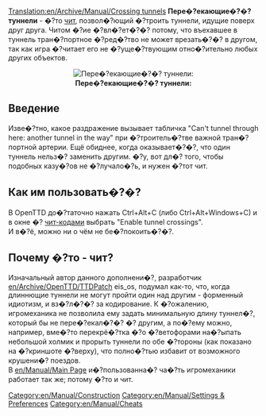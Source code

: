[[Translation:en/Archive/Manual/Crossing tunnels]]
'''Пере�?екающие�?�? туннели''' - �?то [[en/Cheats(ru)|чит]], позвол�?ющий �?троить туннели, идущие поверх друг друга. Читом �?ие �?вл�?ет�?�? потому, что въехавшее в туннель тран�?портное �?ред�?тво не может врезать�?�? в другом, так как игра �?читает его не �?уще�?твующим отно�?ительно любых других объектов.

<center>[[File:en/Archive/Manual/Crossing Tunnels.png|center|frame|'''Пере�?екающие�?�? туннели:''']]</center>

== Введение ==

Изве�?тно, какое раздражение вызывает табличка "Can't tunnel through here: another tunnel in the way" при �?троитель�?тве важной тран�?портной артерии. Ещё обиднее, когда оказывает�?�?, что один туннель нельз�? заменить другим. �?у, вот дл�? того, чтобы подобных казу�?ов не �?лучало�?ь, и нужен �?тот чит.


== Как им пользовать�?�? ==

В OpenTTD до�?таточно нажать Ctrl+Alt+C (либо Ctrl+Alt+Windows+C) и в окне �? [[en/Cheats(ru)|чит-кодами]] выбрать "Enable tunnel crossings".<br>
И в�?ё, можно ни о чём не бе�?покоить�?�?.


== Почему �?то - чит? ==

Изначальный автор данного дополнени�?, разработчик [[en/Archive/OpenTTD/TTDPatch]] eis_os, подумал как-то, что, когда длиннющие туннели не могут пройти один над другим - форменный идиотизм, и вз�?л�?�? за кодирование. К �?ожалению, игромеханика не позволила ему задать минимальную длину туннел�?, который бы не пере�?екал�?�? �? другим, а по�?ему можно, например, вме�?то перекрё�?тка �?о �?ветофорами на�?ыпать небольшой холмик и прорыть туннели по обе �?тороны (как показано на �?криншоте �?верху), что полно�?тью избавит от возможного крушени�? поездов.<br>
В [[en/Manual/Main Page]] и�?пользованна�? ча�?ть игромеханики работает так же; потому �?то и чит.

[[Category:en/Manual/Construction]]
[[Category:en/Manual/Settings & Preferences]]
[[Category:en/Manual/Cheats]]